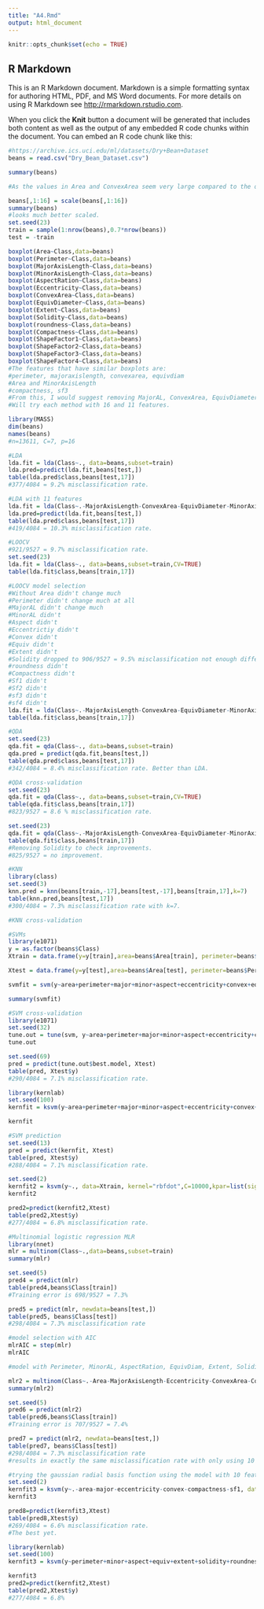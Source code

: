 ```yaml
---
title: "A4.Rmd"
output: html_document
---
```


```r
knitr::opts_chunk$set(echo = TRUE)
```

## R Markdown

This is an R Markdown document. Markdown is a simple formatting syntax for authoring HTML, PDF, and MS Word documents. For more details on using R Markdown see <http://rmarkdown.rstudio.com>.

When you click the **Knit** button a document will be generated that includes both content as well as the output of any embedded R code chunks within the document. You can embed an R code chunk like this:

```r
#https://archive.ics.uci.edu/ml/datasets/Dry+Bean+Dataset
beans = read.csv("Dry_Bean_Dataset.csv")

summary(beans)

#As the values in Area and ConvexArea seem very large compared to the other values, scaling the data would be ideal to prevent overweighing these variables. 

``` 

```r
beans[,1:16] = scale(beans[,1:16])
summary(beans)
#looks much better scaled. 
set.seed(23)
train = sample(1:nrow(beans),0.7*nrow(beans))
test = -train

boxplot(Area~Class,data=beans)
boxplot(Perimeter~Class,data=beans)
boxplot(MajorAxisLength~Class,data=beans)
boxplot(MinorAxisLength~Class,data=beans)
boxplot(AspectRation~Class,data=beans)
boxplot(Eccentricity~Class,data=beans)
boxplot(ConvexArea~Class,data=beans)
boxplot(EquivDiameter~Class,data=beans)
boxplot(Extent~Class,data=beans)
boxplot(Solidity~Class,data=beans)
boxplot(roundness~Class,data=beans)
boxplot(Compactness~Class,data=beans)
boxplot(ShapeFactor1~Class,data=beans)
boxplot(ShapeFactor2~Class,data=beans)
boxplot(ShapeFactor3~Class,data=beans)
boxplot(ShapeFactor4~Class,data=beans)
#The features that have similar boxplots are:
#perimeter, majoraxislength, convexarea, equivdiam
#Area and MinorAxisLength
#compactness, sf3
#From this, I would suggest removing MajorAL, ConvexArea, EquivDiameter, MinorAL, & ShapeFactor3. Creating a model with 11 features. 
#Will try each method with 16 and 11 features. 
```

```r
library(MASS)
dim(beans)
names(beans)
#n=13611, C=7, p=16

```

```r

#LDA
lda.fit = lda(Class~., data=beans,subset=train)
lda.pred=predict(lda.fit,beans[test,])
table(lda.pred$class,beans[test,17])
#377/4084 = 9.2% misclassification rate.

#LDA with 11 features
lda.fit = lda(Class~.-MajorAxisLength-ConvexArea-EquivDiameter-MinorAxisLength-ShapeFactor3, data=beans,subset=train)
lda.pred=predict(lda.fit,beans[test,])
table(lda.pred$class,beans[test,17])
#419/4084 = 10.3% misclassification rate.
```

```r

#LOOCV
#921/9527 = 9.7% misclassification rate.
set.seed(23)
lda.fit = lda(Class~., data=beans,subset=train,CV=TRUE)
table(lda.fit$class,beans[train,17])

#LOOCV model selection
#Without Area didn't change much
#Perimeter didn't change much at all
#MajorAL didn't change much
#MinorAL didn't
#Aspect didn't
#Eccentrictiy didn't
#Convex didn't
#Equiv didn't
#Extent didn't
#Solidity dropped to 906/9527 = 9.5% misclassification not enough difference. Gave 382/4084 on the test error rate which is not better than with all variables. 
#roundness didn't
#Compactness didn't
#Sf1 didn't
#Sf2 didn't
#sf3 didn't
#sf4 didn't
lda.fit = lda(Class~.-MajorAxisLength-ConvexArea-EquivDiameter-MinorAxisLength-ShapeFactor3, data=beans,subset=train,CV=TRUE)
table(lda.fit$class,beans[train,17])
```

```r
#QDA
set.seed(23)
qda.fit = qda(Class~., data=beans,subset=train)
qda.pred = predict(qda.fit,beans[test,])
table(qda.pred$class,beans[test,17])
#342/4084 = 8.4% misclassification rate. Better than LDA.

#QDA cross-validation
set.seed(23)
qda.fit = qda(Class~., data=beans,subset=train,CV=TRUE)
table(qda.fit$class,beans[train,17])
#823/9527 = 8.6 % misclassification rate. 

set.seed(23)
qda.fit = qda(Class~.-MajorAxisLength-ConvexArea-EquivDiameter-MinorAxisLength-ShapeFactor3, data=beans,subset=train,CV=TRUE)
table(qda.fit$class,beans[train,17])
#Removing Solidity to check improvements. 
#825/9527 = no improvement. 

```

```r
#KNN
library(class)
set.seed(3)
knn.pred = knn(beans[train,-17],beans[test,-17],beans[train,17],k=7)
table(knn.pred,beans[test,17])
#300/4084 = 7.3% misclassification rate with k=7.


```

```r
#KNN cross-validation

```

```r
#SVMs
library(e1071)
y = as.factor(beans$Class)
Xtrain = data.frame(y=y[train],area=beans$Area[train], perimeter=beans$Perimeter[train], major = beans$MajorAxisLength[train], minor=beans$MinorAxisLength[train], aspect=beans$AspectRation[train], eccentricity=beans$Eccentricity[train], convex = beans$ConvexArea[train], equiv = beans$EquivDiameter[train], extent = beans$Extent[train], solidity = beans$Solidity[train], roundness =beans$roundness[train], compactness=beans$Compactness[train], sf1=beans$ShapeFactor1[train], sf2=beans$ShapeFactor2[train], sf3=beans$ShapeFactor3[train], sf4=beans$ShapeFactor4[train])

Xtest = data.frame(y=y[test],area=beans$Area[test], perimeter=beans$Perimeter[test], major = beans$MajorAxisLength[test], minor=beans$MinorAxisLength[test], aspect=beans$AspectRation[test], eccentricity=beans$Eccentricity[test], convex = beans$ConvexArea[test], equiv = beans$EquivDiameter[test], extent = beans$Extent[test], solidity = beans$Solidity[test], roundness =beans$roundness[test], compactness=beans$Compactness[test], sf1=beans$ShapeFactor1[test], sf2=beans$ShapeFactor2[test], sf3=beans$ShapeFactor3[test], sf4=beans$ShapeFactor4[test])

svmfit = svm(y~area+perimeter+major+minor+aspect+eccentricity+convex+equiv+extent+solidity+roundness+compactness+sf1+sf2+sf3+sf4, data=Xtrain,kernel="linear")

summary(svmfit)

```

```r
#SVM cross-validation
library(e1071)
set.seed(32)
tune.out = tune(svm, y~area+perimeter+major+minor+aspect+eccentricity+convex+equiv+extent+solidity+roundness+compactness+sf1+sf2+sf3+sf4, data=Xtrain, kernel="linear", ranges=list(cost=c(0.01, 0.03, 0.1, 0.3, 1, 3, 5, 7, 9, 12, 20, 30, 50)))
tune.out
```

```r
set.seed(69)
pred = predict(tune.out$best.model, Xtest)
table(pred, Xtest$y)
#290/4084 = 7.1% misclassification rate. 
```
```r
library(kernlab)
set.seed(100)
kernfit = ksvm(y~area+perimeter+major+minor+aspect+eccentricity+convex+equiv+extent+solidity+roundness+compactness+sf1+sf2+sf3+sf4, data=Xtrain,type="C-svc", kernel="vanilladot", cross = 10, C = 7)

kernfit
```

```r
#SVM prediction
set.seed(13)
pred = predict(kernfit, Xtest)
table(pred, Xtest$y)
#288/4084 = 7.1% misclassification rate. 

```

```r
set.seed(2)
kernfit2 = ksvm(y~., data=Xtrain, kernel="rbfdot",C=10000,kpar=list(sigma=0.001))
kernfit2

pred2=predict(kernfit2,Xtest)
table(pred2,Xtest$y)
#277/4084 = 6.8% misclassification rate.
```

```r
#Multinomial logistic regression MLR
library(nnet)
mlr = multinom(Class~.,data=beans,subset=train)
summary(mlr)

```

```r
set.seed(5)
pred4 = predict(mlr)
table(pred4,beans$Class[train])
#Training error is 698/9527 = 7.3%

pred5 = predict(mlr, newdata=beans[test,])
table(pred5, beans$Class[test])
#298/4084 = 7.3% misclassification rate

#model selection with AIC
mlrAIC = step(mlr)
mlrAIC

#model with Perimeter, MinorAL, AspectRation, EquivDiam, Extent, Solidity, roundness, Sf2, sf3, sf4 has the lowest AIC. 
```
```r
mlr2 = multinom(Class~.-Area-MajorAxisLength-Eccentricity-ConvexArea-Compactness-ShapeFactor1,data=beans,subset=train)
summary(mlr2)
```
```r
set.seed(5)
pred6 = predict(mlr2)
table(pred6,beans$Class[train])
#Training error is 707/9527 = 7.4%

pred7 = predict(mlr2, newdata=beans[test,])
table(pred7, beans$Class[test])
#298/4084 = 7.3% misclassification rate
#results in exactly the same misclassification rate with only using 10 of the features. 
```

```r
#trying the gaussian radial basis function using the model with 10 features. 
set.seed(2)
kernfit3 = ksvm(y~.-area-major-eccentricity-convex-compactness-sf1, data=Xtrain, kernel="rbfdot",C=10000,kpar=list(sigma=0.001))
kernfit3

pred8=predict(kernfit3,Xtest)
table(pred8,Xtest$y)
#269/4084 = 6.6% misclassification rate.
#The best yet. 
```
```r
library(kernlab)
set.seed(100)
kernfit3 = ksvm(y~perimeter+minor+aspect+equiv+extent+solidity+roundness+sf2+sf3+sf4, data=Xtrain,type="C-svc", kernel="vanilladot", cross = 10, C = 7)

kernfit3
pred2=predict(kernfit2,Xtest)
table(pred2,Xtest$y)
#277/4084 = 6.8%
```

